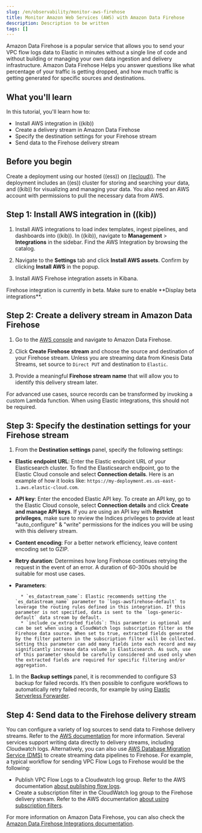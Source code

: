 ```yaml
---
slug: /en/observability/monitor-aws-firehose
title: Monitor Amazon Web Services (AWS) with Amazon Data Firehose
description: Description to be written
tags: []
---
```


<div id="monitor-aws-firehose"></div>

Amazon Data Firehose is a popular service that allows you to send your VPC flow logs data to Elastic in minutes without a single line of code and without building or managing your own data ingestion and delivery infrastructure. Amazon Data Firehose Helps you answer questions like what percentage of your traffic is getting dropped, and how much traffic is getting generated for specific sources and destinations.

<div id="aws-elastic-firehose-what-you-learn"></div>

## What you'll learn

In this tutorial, you'll learn how to:

- Install AWS integration in ((kib))
- Create a delivery stream in Amazon Data Firehose
- Specify the destination settings for your Firehose stream
- Send data to the Firehose delivery stream

<div id="aws-elastic-firehose-before-you-begin"></div>

## Before you begin

Create a deployment using our hosted ((ess)) on [((ecloud))](((ess-trial))).
The deployment includes an ((es)) cluster for storing and searching your data, and ((kib)) for visualizing and managing your data. You also need an AWS account with permissions to pull the necessary data from AWS.

<div id="firehose-step-one"></div>

## Step 1: Install AWS integration in ((kib))

1. Install AWS integrations to load index templates, ingest pipelines, and dashboards into ((kib)). In ((kib)), navigate to **Management** > **Integrations** in the sidebar. Find the AWS Integration by browsing the catalog.

1. Navigate to the **Settings** tab and click **Install AWS assets**. Confirm by clicking **Install AWS** in the popup.

1. Install AWS Firehose integration assets in Kibana.

<DocCallOut title="Note">
Firehose integration is currently in beta. Make sure to enable **Display beta integrations**.
</DocCallOut>

<div id="firehose-step-two"></div>

## Step 2: Create a delivery stream in Amazon Data Firehose

1. Go to the [AWS console](https://console.aws.amazon.com/) and navigate to Amazon Data Firehose.

1. Click **Create Firehose stream** and choose the source and destination of your Firehose stream. Unless you are streaming data from Kinesis Data Streams, set source to `Direct PUT` and destination to `Elastic`.

1. Provide a meaningful **Firehose stream name** that will allow you to identify this delivery stream later.

<DocCallOut title="Note">
For advanced use cases, source records can be transformed by invoking a custom Lambda function. When using Elastic integrations, this should not be required.
</DocCallOut>

<div id="firehose-step-three"></div>

## Step 3: Specify the destination settings for your Firehose stream

1. From the **Destination settings** panel, specify the following settings:

* **Elastic endpoint URL**: Enter the Elastic endpoint URL of your Elasticsearch cluster. To find the Elasticsearch endpoint, go to the Elastic Cloud console and select **Connection details**. Here is an example of how it looks like: `https://my-deployment.es.us-east-1.aws.elastic-cloud.com`.

* **API key**: Enter the encoded Elastic API key. To create an API key, go to the Elastic Cloud console, select **Connection details** and click **Create and manage API keys**. If you are using an API key with **Restrict privileges**, make sure to review the Indices privileges to provide at least "auto_configure" & "write" permissions for the indices you will be using with this delivery stream.

* **Content encoding**: For a better network efficiency, leave content encoding set to GZIP.

* **Retry duration**: Determines how long Firehose continues retrying the request in the event of an error. A duration of 60-300s should be suitable for most use cases.

* **Parameters**:

        * `es_datastream_name`: Elastic recommends setting the `es_datastream_name` parameter to `logs-awsfirehose-default` to leverage the routing rules defined in this integration. If this parameter is not specified, data is sent to the `logs-generic-default` data stream by default.
        * `include_cw_extracted_fields`: This parameter is optional and can be set when using a CloudWatch logs subscription filter as the Firehose data source. When set to true, extracted fields generated by the filter pattern in the subscription filter will be collected. Setting this parameter can add many fields into each record and may significantly increase data volume in Elasticsearch. As such, use of this parameter should be carefully considered and used only when the extracted fields are required for specific filtering and/or aggregation.

1. In the **Backup settings** panel, it is recommended to configure S3 backup for failed records. It’s then possible to configure workflows to automatically retry failed records, for example by using [Elastic Serverless Forwarder](((esf-ref))/aws-elastic-serverless-forwarder.html).

<div id="firehose-step-four"></div>

## Step 4: Send data to the Firehose delivery stream

You can configure a variety of log sources to send data to Firehose delivery streams. Refer to the [AWS documentation](https://docs.aws.amazon.com/firehose/latest/dev/basic-write.html) for more information.
Several services support writing data directly to delivery streams, including Cloudwatch logs. Alternatively, you can also use [AWS Database Migration Service (DMS)](https://aws.amazon.com/dms/) to create streaming data pipelines to Firehose.
For example, a typical workflow for sending VPC Flow Logs to Firehose would be the following:

- Publish VPC Flow Logs to a Cloudwatch log group. Refer to the AWS documentation [about publishing flow logs](https://docs.aws.amazon.com/vpc/latest/userguide/flow-logs-cwl.html).
- Create a subscription filter in the CloudWatch log group to the Firehose delivery stream. Refer to the AWS documentation [about using subscription filters](https://docs.aws.amazon.com/AmazonCloudWatch/latest/logs/SubscriptionFilters.html#FirehoseExample).

For more information on Amazon Data Firehose, you can also check the [Amazon Data Firehose Integrations documentation](https://docs.elastic.co/integrations/awsfirehose).

